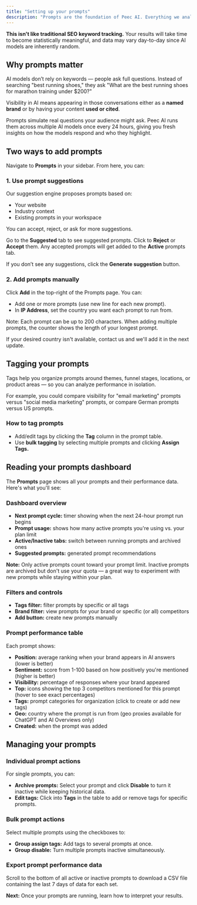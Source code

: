 ```yaml
---
title: "Setting up your prompts"
description: "Prompts are the foundation of Peec AI. Everything we analyze starts with the questions you define."
---
```


**This isn't like traditional SEO keyword tracking.** Your results will take time to become statistically meaningful, and data may vary day-to-day since AI models are inherently random.

## Why prompts matter

AI models don’t rely on keywords — people ask full questions. Instead of searching "best running shoes," they ask "What are the best running shoes for marathon training under \$200?"

Visibility in AI means appearing in those conversations either as a **named brand** or by having your content **used or cited**.

Prompts simulate real questions your audience might ask. Peec AI runs them across multiple AI models once every 24 hours, giving you fresh insights on how the models respond and who they highlight.

## Two ways to add prompts

Navigate to **Prompts** in your sidebar. From here, you can:

### 1. Use prompt suggestions

Our suggestion engine proposes prompts based on:

- Your website
- Industry context
- Existing prompts in your workspace

You can accept, reject, or ask for more suggestions.

Go to the **Suggested** tab to see suggested prompts. Click to **Reject** or **Accept** them. Any accepted prompts will get added to the **Active** prompts tab.

If you don’t see any suggestions, click the **Generate suggestion** button.

### 2. Add prompts manually

Click **Add** in the top-right of the Prompts page. You can:

- Add one or more prompts (use new line for each new prompt).
- In **IP Address**, set the country you want each prompt to run from.

Note: Each prompt can be up to 200 characters. When adding multiple prompts, the counter shows the length of your longest prompt.

If your desired country isn't available, contact us and we'll add it in the next update.

## Tagging your prompts

Tags help you organize prompts around themes, funnel stages, locations, or product areas — so you can analyze performance in isolation.

For example, you could compare visibility for "email marketing" prompts versus "social media marketing" prompts, or compare German prompts versus US prompts.

### How to tag prompts

- Add/edit tags by clicking the **Tag** column in the prompt table.
- Use **bulk tagging** by selecting multiple prompts and clicking **Assign Tags.**

## Reading your prompts dashboard

The **Prompts** page shows all your prompts and their performance data. Here's what you'll see:

### Dashboard overview

- **Next prompt cycle:** timer showing when the next 24-hour prompt run begins
- **Prompt usage:** shows how many active prompts you're using vs. your plan limit
- **Active/Inactive tabs:** switch between running prompts and archived ones
- **Suggested prompts:** generated prompt recommendations

**Note:** Only active prompts count toward your prompt limit. Inactive prompts are archived but don't use your quota — a great way to experiment with new prompts while staying within your plan.

### Filters and controls

- **Tags filter:** filter prompts by specific or all tags
- **Brand filter:** view prompts for your brand or specific (or all) competitors
- **Add button:** create new prompts manually

### Prompt performance table

Each prompt shows:

- **Position:** average ranking when your brand appears in AI answers (lower is better)
- **Sentiment:** score from 1-100 based on how positively you're mentioned (higher is better)
- **Visibility:** percentage of responses where your brand appeared
- **Top:** icons showing the top 3 competitors mentioned for this prompt (hover to see exact percentages)
- **Tags:** prompt categories for organization (click to create or add new tags)
- **Geo:** country where the prompt is run from (geo proxies available for ChatGPT and AI Overviews only)
- **Created:** when the prompt was added

## Managing your prompts

### Individual prompt actions

For single prompts, you can:

- **Archive prompts:** Select your prompt and click **Disable** to turn it inactive while keeping historical data.
- **Edit tags:** Click into **Tags** in the table to add or remove tags for specific prompts.

### Bulk prompt actions

Select multiple prompts using the checkboxes to:

- **Group assign tags:** Add tags to several prompts at once.
- **Group disable:** Turn multiple prompts inactive simultaneously.

### Export prompt performance data

Scroll to the bottom of all active or inactive prompts to download a CSV file containing the last 7 days of data for each set.

**Next:** Once your prompts are running, learn how to interpret your results.

<Card title="Learn more: Understand your metrics" icon="book" iconType="light">
  
</Card>